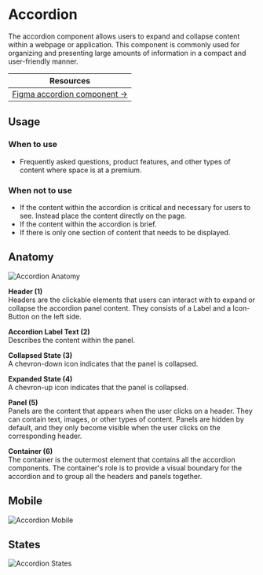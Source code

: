 
<Meta of={AccordionStories} />


# Accordion
The accordion component allows users to expand and collapse content within a webpage or application. This component is commonly used for organizing and presenting large amounts of information in a compact and user-friendly manner.

| Resources                                                                                                        |
|------------------------------------------------------------------------------------------------------------------|
| [Figma accordion component →](https://www.figma.com/design/zPvPwPgb4EsYFXKC2nhzSG/Infineon-DDS-%7C-Main?node-id=2420-2422) |

## Usage

### When to use
- Frequently asked questions, product features, and other types of content where space is at a premium.

### When not to use
- If the content within the accordion is critical and necessary for users to see. Instead place the content directly on the page.
- If the content within the accordion is brief.
- If there is only one section of content that needs to be displayed.

## Anatomy
<img src={AccordionElements} alt="Accordion Anatomy" />

**Header (1)**\
Headers are the clickable elements that users can interact with to expand or collapse the accordion panel content. They consists of a Label and a Icon-Button on the left side.


**Accordion Label Text (2)**\
Describes the content within the panel.


**Collapsed State (3)**\
A chevron-down icon indicates that the panel is collapsed.


**Expanded State (4)**\
A chevron-up icon indicates that the panel is collapsed.


**Panel (5)**\
Panels are the content that appears when the user clicks on a header. They can contain text, images, or other types of content. Panels are hidden by default, and they only become visible when the user clicks on the corresponding header.


**Container (6)**\
The container is the outermost element that contains all the accordion components. The container's role is to provide a visual boundary for the accordion and to group all the headers and panels together.

## Mobile
<img src={AccordionElementsMobile} alt="Accordion Mobile" />

## States
<img src={AccordionStates} alt="Accordion States" />